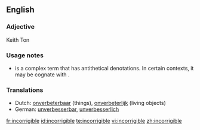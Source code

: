 ==English==

===Adjective===
{{en-adj|-}}

Keith Ton

===Usage notes===
{{rfc|"incorrigible" is certainly not a cognate with "impeccable".  Should it say, "synonymous"?}}
* {{sense|Impossible to correct or set aright}} {{term|incorrigible|Incorrigible}} is a complex term that has antithetical denotations.  In certain contexts, it may be cognate with {{term|impeccable}}.

===Translations===
{{rfc-trans}}
*Dutch: [[onverbeterbaar]] (things), [[onverbeterlijk]] (living objects)
*German: [[unverbesserbar]], [[unverbesserlich]]

[[fr:incorrigible]]
[[id:incorrigible]]
[[te:incorrigible]]
[[vi:incorrigible]]
[[zh:incorrigible]]
